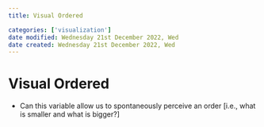 ```yaml
---
title: Visual Ordered

categories: ['visualization']
date modified: Wednesday 21st December 2022, Wed
date created: Wednesday 21st December 2022, Wed
---
```


# Visual Ordered


- Can this variable allow us to spontaneously perceive an order [i.e., what is smaller and what is bigger?]



